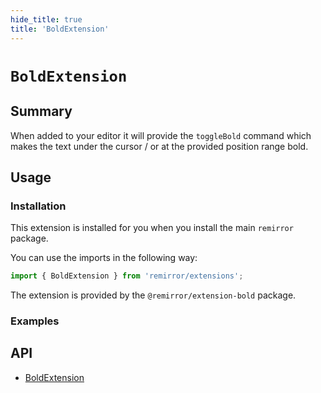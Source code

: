 ```yaml
---
hide_title: true
title: 'BoldExtension'
---
```



# `BoldExtension`

## Summary

When added to your editor it will provide the `toggleBold` command which makes the text under the cursor / or at the provided position range bold.

## Usage

### Installation

This extension is installed for you when you install the main `remirror` package.

You can use the imports in the following way:

```ts
import { BoldExtension } from 'remirror/extensions';
```

The extension is provided by the `@remirror/extension-bold` package.

### Examples

<Basic />

## API

- [BoldExtension](../api/extension-bold)
